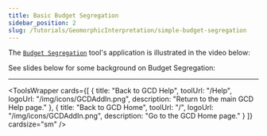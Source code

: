 ```yaml
---
title: Basic Budget Segregation
sidebar_position: 2
slug: /Tutorials/GeomorphicInterpretation/simple-budget-segregation
---
```


The [`Budget Segregation`](/gcd-command-reference/gcd-analysis-menu/c-geomorphic-change-detection-submenu/budget-segregation) tool's application is illustrated in the video below:



<YouTubeEmbed videoId="27gm8EvbIC4" title="Basic Budget Segregation" />

See slides below for some background on Budget Segregation:



<GoogleSlides src="https://docs.google.com/presentation/d/e/2PACX-1vQ730SFqqmUorMxH1JU5qjquiuZh3zJ8yYCn6AjDhayBASIcQuOmyS7N5ByqoEJIf_lEOwMjYtQhj39/embed?start=false&loop=false&delayms=3000" title="Budget Segregation Slides" width={960} height={749} />

------

<ToolsWrapper
  cards={[
	{
	  title: "Back to GCD Help",
	  toolUrl: "/Help",
	  logoUrl: "/img/icons/GCDAddIn.png",
	  description: "Return to the main GCD Help page."
	},
	{
	  title: "Back to GCD Home",
	  toolUrl: "/",
	  logoUrl: "/img/icons/GCDAddIn.png",
	  description: "Go to the GCD Home page."
	}
  ]}
  cardsize="sm"
/>